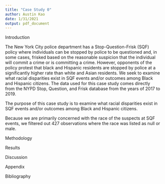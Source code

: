 ```yaml
---
title: "Case Study 0"
author: Austin Kao
date: 1/31/2021
output: pdf_document
---
```


Introduction

The New York City police department has a Stop-Question-Frisk (SQF) policy where individuals can be stopped by police to be questioned and, in some cases, frisked based on the reasonable suspicion that the individual will commit a crime or is committing a crime. However, opponents of the policy protest that black and Hispanic residents are stopped by police at a significantly higher rate than white and Asian residents. We seek to examine what racial disparities exist in SQF events and/or outcomes among Black and Hispanic citizens. The data used for this case study comes directly from the NYPD Stop, Question, and Frisk database from the years of 2017 to 2019.

The purpose of this case study is to examine what racial disparities exist in SQF events and/or outcomes among Black and Hispanic citizens.

Because we are primarily concerned with the race of the suspects at SQF events, we filtered out 427 observations where the race was listed as null or male.

Methodology

Results

Discussion

Appendix

Bibliography
